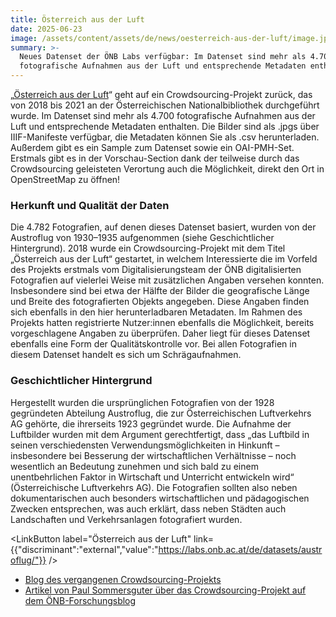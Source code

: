 ```yaml
---
title: Österreich aus der Luft
date: 2025-06-23
image: /assets/content/assets/de/news/oesterreich-aus-der-luft/image.jpg
summary: >-
  Neues Datenset der ÖNB Labs verfügbar: Im Datenset sind mehr als 4.700
  fotografische Aufnahmen aus der Luft und entsprechende Metadaten enthalten!
---
```

„[Österreich aus der Luft](https://labs.onb.ac.at/de/datasets/austroflug/ "https://labs.onb.ac.at/de/datasets/austroflug/")“ geht auf ein Crowdsourcing-Projekt zurück, das von 2018 bis 2021 an der Österreichischen Nationalbibliothek durchgeführt wurde. Im Datenset sind mehr als 4.700 fotografische Aufnahmen aus der Luft und entsprechende Metadaten enthalten. Die Bilder sind als .jpgs über IIIF-Manifeste verfügbar, die Metadaten können Sie als .csv herunterladen. Außerdem gibt es ein Sample zum Datenset sowie ein OAI-PMH-Set. Erstmals gibt es in der Vorschau-Section dank der teilweise durch das Crowdsourcing geleisteten Verortung auch die Möglichkeit, direkt den Ort in OpenStreetMap zu öffnen!

### **Herkunft und Qualität der Daten**

Die 4.782 Fotografien, auf denen dieses Datenset basiert, wurden von der Austroflug von 1930–1935 aufgenommen (siehe Geschichtlicher Hintergrund). 2018 wurde ein Crowdsourcing-Projekt mit dem Titel „Österreich aus der Luft“ gestartet, in welchem Interessierte die im Vorfeld des Projekts erstmals vom Digitalisierungsteam der ÖNB digitalisierten Fotografien auf vielerlei Weise mit zusätzlichen Angaben versehen konnten. Insbesondere sind bei etwa der Hälfte der Bilder die geografische Länge und Breite des fotografierten Objekts angegeben. Diese Angaben finden sich ebenfalls in den hier herunterladbaren Metadaten. Im Rahmen des Projekts hatten registrierte Nutzer:innen ebenfalls die Möglichkeit, bereits vorgeschlagene Angaben zu überprüfen. Daher liegt für dieses Datenset ebenfalls eine Form der Qualitätskontrolle vor. Bei allen Fotografien in diesem Datenset handelt es sich um Schrägaufnahmen.

### **Geschichtlicher Hintergrund**

Hergestellt wurden die ursprünglichen Fotografien von der 1928 gegründeten Abteilung Austroflug, die zur Österreichischen Luftverkehrs AG gehörte, die ihrerseits 1923 gegründet wurde. Die Aufnahme der Luftbilder wurden mit dem Argument gerechtfertigt, dass „das Luftbild in seinen verschiedensten Verwendungsmöglichkeiten in Hinkunft – insbesondere bei Besserung der wirtschaftlichen Verhältnisse – noch wesentlich an Bedeutung zunehmen und sich bald zu einem unentbehrlichen Faktor in Wirtschaft und Unterricht entwickeln wird“ (Österreichische Luftverkehrs AG). Die Fotografien sollten also neben dokumentarischen auch besonders wirtschaftlichen und pädagogischen Zwecken entsprechen, was auch erklärt, dass neben Städten auch Landschaften und Verkehrsanlagen fotografiert wurden.

<LinkButton label="Österreich aus der Luft" link={{"discriminant":"external","value":"https://labs.onb.ac.at/de/datasets/austroflug/"}} />

* [Blog des vergangenen Crowdsourcing-Projekts](https://crowdsourcing.onb.ac.at/blog/)
* [Artikel von Paul Sommersguter über das Crowdsourcing-Projekt auf dem ÖNB-Forschungsblog](https://www.onb.ac.at/mehr/blogs/historische-luftbilder-gemeinsam-erschliessen)
